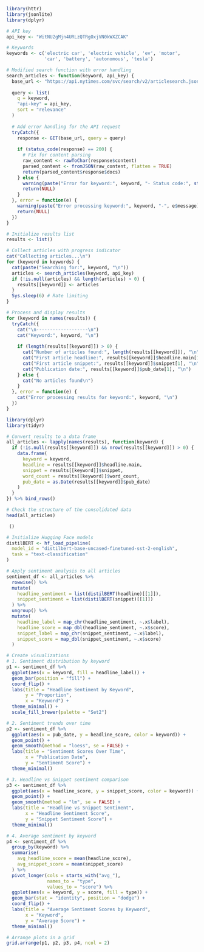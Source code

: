 ```r
library(httr)
library(jsonlite)
library(dplyr)

# API key
api_key <- "WitNU2gMjn4URLzQTRgOxjVN0kWXZCAK"

# Keywords
keywords <- c('electric car', 'electric vehicle', 'ev', 'motor', 
              'car', 'battery', 'autonomous', 'tesla')

# Modified search function with error handling
search_articles <- function(keyword, api_key) {
  base_url <- "https://api.nytimes.com/svc/search/v2/articlesearch.json"
  
  query <- list(
    q = keyword,
    "api-key" = api_key,
    sort = "relevance"
  )
  
  # Add error handling for the API request
  tryCatch({
    response <- GET(base_url, query = query)
    
    if (status_code(response) == 200) {
      # Fix for content parsing
      raw_content <- rawToChar(response$content)
      parsed_content <- fromJSON(raw_content, flatten = TRUE)
      return(parsed_content$response$docs)
    } else {
      warning(paste("Error for keyword:", keyword, "- Status code:", status_code(response)))
      return(NULL)
    }
  }, error = function(e) {
    warning(paste("Error processing keyword:", keyword, "-", e$message))
    return(NULL)
  })
}

# Initialize results list
results <- list()

# Collect articles with progress indicator
cat("Collecting articles...\n")
for (keyword in keywords) {
  cat(paste("Searching for:", keyword, "\n"))
  articles <- search_articles(keyword, api_key)
  if (!is.null(articles) && length(articles) > 0) {
    results[[keyword]] <- articles
  }
  Sys.sleep(6) # Rate limiting
}

# Process and display results
for (keyword in names(results)) {
  tryCatch({
    cat("\n-------------------\n")
    cat("Keyword:", keyword, "\n")
    
    if (length(results[[keyword]]) > 0) {
      cat("Number of articles found:", length(results[[keyword]]), "\n")
      cat("First article headline:", results[[keyword]]$headline.main[1], "\n")
      cat("First article snippet:", results[[keyword]]$snippet[1], "\n")
      cat("Publication date:", results[[keyword]]$pub_date[1], "\n")
    } else {
      cat("No articles found\n")
    }
  }, error = function(e) {
    cat("Error processing results for keyword:", keyword, "\n")
  })
}
```

```r
library(dplyr)
library(tidyr)

# Convert results to a data frame
all_articles <- lapply(names(results), function(keyword) {
  if (!is.null(results[[keyword]]) && nrow(results[[keyword]]) > 0) {
    data.frame(
      keyword = keyword,
      headline = results[[keyword]]$headline.main,
      snippet = results[[keyword]]$snippet,
      word_count = results[[keyword]]$word_count,
      pub_date = as.Date(results[[keyword]]$pub_date)
    )
  }
}) %>% bind_rows()

# Check the structure of the consolidated data
head(all_articles)
```

```r
 ()

# Initialize Hugging Face models
distilBERT <- hf_load_pipeline(
  model_id = "distilbert-base-uncased-finetuned-sst-2-english", 
  task = "text-classification"
)

# Apply sentiment analysis to all articles
sentiment_df <- all_articles %>%
  rowwise() %>%
  mutate(
    headline_sentiment = list(distilBERT(headline)[[1]]),
    snippet_sentiment = list(distilBERT(snippet)[[1]])
  ) %>%
  ungroup() %>%
  mutate(
    headline_label = map_chr(headline_sentiment, ~.x$label),
    headline_score = map_dbl(headline_sentiment, ~.x$score),
    snippet_label = map_chr(snippet_sentiment, ~.x$label),
    snippet_score = map_dbl(snippet_sentiment, ~.x$score)
  )

# Create visualizations
# 1. Sentiment distribution by keyword
p1 <- sentiment_df %>%
  ggplot(aes(x = keyword, fill = headline_label)) +
  geom_bar(position = "fill") +
  coord_flip() +
  labs(title = "Headline Sentiment by Keyword",
       y = "Proportion",
       x = "Keyword") +
  theme_minimal() +
  scale_fill_brewer(palette = "Set2")

# 2. Sentiment trends over time
p2 <- sentiment_df %>%
  ggplot(aes(x = pub_date, y = headline_score, color = keyword)) +
  geom_point() +
  geom_smooth(method = "loess", se = FALSE) +
  labs(title = "Sentiment Scores Over Time",
       x = "Publication Date",
       y = "Sentiment Score") +
  theme_minimal()

# 3. Headline vs Snippet sentiment comparison
p3 <- sentiment_df %>%
  ggplot(aes(x = headline_score, y = snippet_score, color = keyword)) +
  geom_point() +
  geom_smooth(method = "lm", se = FALSE) +
  labs(title = "Headline vs Snippet Sentiment",
       x = "Headline Sentiment Score",
       y = "Snippet Sentiment Score") +
  theme_minimal()

# 4. Average sentiment by keyword
p4 <- sentiment_df %>%
  group_by(keyword) %>%
  summarise(
    avg_headline_score = mean(headline_score),
    avg_snippet_score = mean(snippet_score)
  ) %>%
  pivot_longer(cols = starts_with("avg_"),
               names_to = "type",
               values_to = "score") %>%
  ggplot(aes(x = keyword, y = score, fill = type)) +
  geom_bar(stat = "identity", position = "dodge") +
  coord_flip() +
  labs(title = "Average Sentiment Scores by Keyword",
       x = "Keyword",
       y = "Average Score") +
  theme_minimal()

# Arrange plots in a grid
grid.arrange(p1, p2, p3, p4, ncol = 2)
```